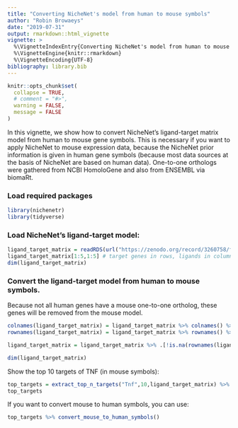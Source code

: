 ```yaml
---
title: "Converting NicheNet's model from human to mouse symbols"
author: "Robin Browaeys"
date: "2019-07-31"
output: rmarkdown::html_vignette
vignette: >
  %\VignetteIndexEntry{Converting NicheNet's model from human to mouse symbols}
  %\VignetteEngine{knitr::rmarkdown}
  %\VignetteEncoding{UTF-8}
bibliography: library.bib
---
```


<!-- github markdown built using
rmarkdown::render("vignettes/symbol_conversion.Rmd", output_format = "github_document")
-->

```r
knitr::opts_chunk$set(
  collapse = TRUE,
  # comment = "#>",
  warning = FALSE,
  message = FALSE
)
```

In this vignette, we show how to convert NicheNet's ligand-target matrix model from human to mouse gene symbols. This is necessary if you want to apply NicheNet to mouse expression data, because the NicheNet prior information is given in human gene symbols (because most data sources at the basis of NicheNet are based on human data). One-to-one orthologs were gathered from NCBI HomoloGene and also from ENSEMBL via biomaRt.

### Load required packages

```r
library(nichenetr)
library(tidyverse)
```

### Load NicheNet's ligand-target model:

```r
ligand_target_matrix = readRDS(url("https://zenodo.org/record/3260758/files/ligand_target_matrix.rds"))
ligand_target_matrix[1:5,1:5] # target genes in rows, ligands in columns
dim(ligand_target_matrix)
```

### Convert the ligand-target model from human to mouse symbols. 

Because not all human genes have a mouse one-to-one ortholog, these genes will be removed from the mouse model.

```r
colnames(ligand_target_matrix) = ligand_target_matrix %>% colnames() %>% convert_human_to_mouse_symbols() 
rownames(ligand_target_matrix) = ligand_target_matrix %>% rownames() %>% convert_human_to_mouse_symbols() 

ligand_target_matrix = ligand_target_matrix %>% .[!is.na(rownames(ligand_target_matrix)), !is.na(colnames(ligand_target_matrix))]

dim(ligand_target_matrix)
```

Show the top 10 targets of TNF (in mouse symbols):

```r
top_targets = extract_top_n_targets("Tnf",10,ligand_target_matrix) %>% names()
top_targets
```

If you want to convert mouse to human symbols, you can use:

```r
top_targets %>% convert_mouse_to_human_symbols()
```
